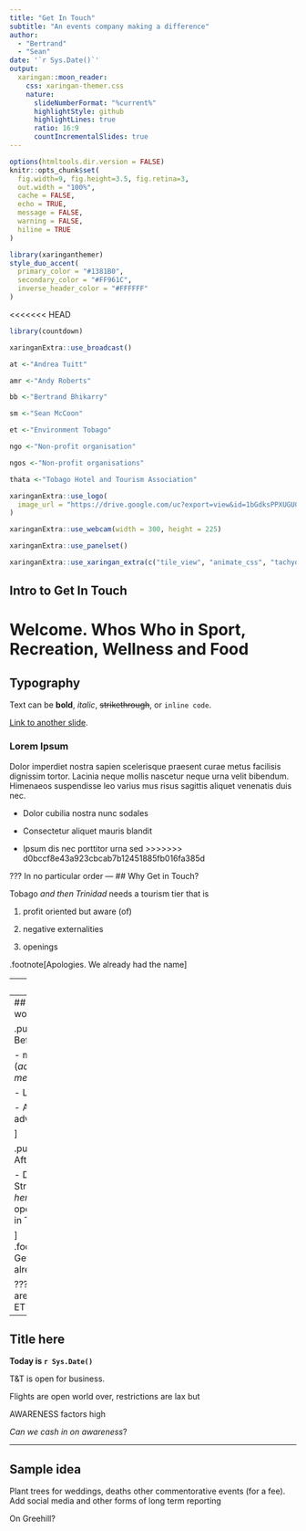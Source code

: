 ```yaml
---
title: "Get In Touch"
subtitle: "An events company making a difference"  
author: 
  - "Bertrand"
  - "Sean"
date: '`r Sys.Date()`'
output:
  xaringan::moon_reader:
    css: xaringan-themer.css
    nature:
      slideNumberFormat: "%current%"
      highlightStyle: github
      highlightLines: true
      ratio: 16:9
      countIncrementalSlides: true
---
```


```r
options(htmltools.dir.version = FALSE)
knitr::opts_chunk$set(
  fig.width=9, fig.height=3.5, fig.retina=3,
  out.width = "100%",
  cache = FALSE,
  echo = TRUE,
  message = FALSE, 
  warning = FALSE,
  hiline = TRUE
)
```

```r
library(xaringanthemer)
style_duo_accent(
  primary_color = "#1381B0",
  secondary_color = "#FF961C",
  inverse_header_color = "#FFFFFF"
)
```

<<<<<<< HEAD

```r
library(countdown) 
```
```r
xaringanExtra::use_broadcast()
```

```r
at <-"Andrea Tuitt"  
```
```r
amr <-"Andy Roberts"
```

```r
bb <-"Bertrand Bhikarry"
```


```r
sm <-"Sean McCoon"
```
```r
et <-"Environment Tobago"
```
```r
ngo <-"Non-profit organisation"
```
```r
ngos <-"Non-profit organisations"
```

```r
thata <-"Tobago Hotel and Tourism Association"
```


```r
xaringanExtra::use_logo(
  image_url = "https://drive.google.com/uc?export=view&id=1bGdksPPXUGUGtrIKokOJExEw1lxG3GYn"
)
```


```r
xaringanExtra::use_webcam(width = 300, height = 225)
```
```r
xaringanExtra::use_panelset()
```

```r
xaringanExtra::use_xaringan_extra(c("tile_view", "animate_css", "tachyons"))
```


## Intro to Get In Touch
 Welcome. Whos Who in Sport, Recreation, Wellness and Food
=======
## Typography

Text can be **bold**, _italic_, ~~strikethrough~~, or `inline code`.

[Link to another slide](#colors).

### Lorem Ipsum

Dolor imperdiet nostra sapien scelerisque praesent curae metus facilisis dignissim tortor. 
Lacinia neque mollis nascetur neque urna velit bibendum. 
Himenaeos suspendisse leo varius mus risus sagittis aliquet venenatis duis nec.

- Dolor cubilia nostra nunc sodales

- Consectetur aliquet mauris blandit

- Ipsum dis nec porttitor urna sed
>>>>>>> d0bccf8e43a923cbcab7b12451885fb016fa385d

???
In no particular order
---
## Why Get in Touch?

Tobago *and then Trinidad* needs a tourism tier that is

1. profit oriented but aware (of)  

1. negative externalities

1. openings



.footnote[Apologies. We already had the name]

---
## What is?


#### Get In Touch Company Limited

**An event management group focused on recreational, sport and holistic health tourism**

.footnote[The directors are?]

---
## How will GIT work?

.pull-left[ #### Before formation

- mandate (*achieved at 1st meeting*)   

- Legal advice  

- Action after advice  

]


.pull-right[ #### After formation

- Decide on Strategy ( *we are here now*)  
- Internal operation
- Go Get in Touch

]
.footnote[Apologies. Get in Touch was already registered]

???
Incorporators are BB, AMR, RA for ET

---
## Title here 

**Today is `r Sys.Date()`**

T&T is open for business.



Flights are open world over, restrictions are lax but

AWARENESS factors high


*Can we cash in on awareness*?

---

## Sample idea

Plant trees for weddings, deaths other commentorative events (for a fee). Add social media and other forms of long term reporting

On Greehill?


